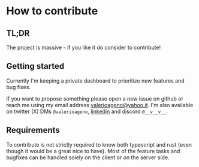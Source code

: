 
<Head>
  <title>Tuono - Contributing</title>
</Head>

# How to contribute

## TL;DR

The project is massive - if you like it do consider to contribute!

## Getting started

Currently I'm keeping a private dashboard to prioritize new features and bug fixes.

If you want to propose something please open a new issue on github or reach me using
my email address [valerioageno@yahoo.it](mailto:valerioageno@yahoo.it).
I'm also available on twitter (X) DMs `@valerioageno`, [linkedin](https://www.linkedin.com/in/valerioageno)
and discord `@__v__v__`.

## Requirements

To contribute is not strictly required to know both typescript and rust (even though it
would be a great nice to have). Most of the feature tasks and bugfixes can be handled solely on
the client or on the server side.
